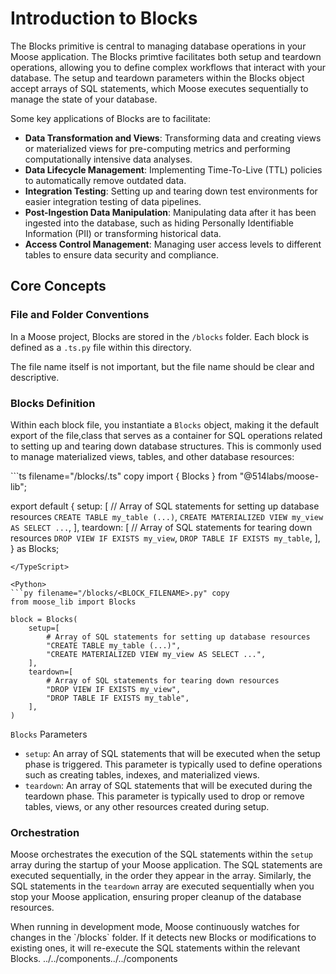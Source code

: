 
# Introduction to Blocks
<LanguageSwitcher />

The Blocks primitive is central to managing database operations in your Moose application. The Blocks primtive facilitates both setup and teardown operations, allowing you to define complex workflows that interact with your database. The setup and teardown parameters within the Blocks object accept arrays of SQL statements, which Moose executes sequentially to manage the state of your database.

Some key applications of Blocks are to facilitate:

- **Data Transformation and Views**: Transforming data and creating views or materialized views for pre-computing metrics and performing computationally intensive data analyses.
- **Data Lifecycle Management**: Implementing Time-To-Live (TTL) policies to automatically remove outdated data.
- **Integration Testing**: Setting up and tearing down test environments for easier integration testing of data pipelines.
- **Post-Ingestion Data Manipulation**: Manipulating data after it has been ingested into the database, such as hiding Personally Identifiable Information (PII) or transforming historical data.
- **Access Control Management**: Managing user access levels to different tables to ensure data security and compliance.

## Core Concepts

### File and Folder Conventions

In a Moose project, Blocks are stored in the `/blocks` folder. Each block is defined as a <TypeScript NodeType="span">`.ts`</TypeScript><Python NodeType="span">`.py`</Python> file within this directory. 

<Callout type="info">
The file name itself is not important, but the file name should be clear and descriptive.
</Callout>

### Blocks Definition

Within each block file, you instantiate a `Blocks` <TypeScript NodeType="span">object, making it the default export of the file,</TypeScript><Python NodeType="span">class</Python> that serves as a container for SQL operations related to setting up and tearing down database structures. This is commonly used to manage materialized views, tables, and other database resources:

<TypeScript>
```ts filename="/blocks/<BLOCK_FILENAME>.ts" copy
import { Blocks } from "@514labs/moose-lib";

export default {
  setup: [
    // Array of SQL statements for setting up database resources
    `CREATE TABLE my_table (...)`,
    `CREATE MATERIALIZED VIEW my_view AS SELECT ...`,
  ],
  teardown: [
    // Array of SQL statements for tearing down resources
    `DROP VIEW IF EXISTS my_view`,
    `DROP TABLE IF EXISTS my_table`,
  ],
} as Blocks;
```
</TypeScript>

<Python>
```py filename="/blocks/<BLOCK_FILENAME>.py" copy
from moose_lib import Blocks

block = Blocks(
    setup=[
        # Array of SQL statements for setting up database resources
        "CREATE TABLE my_table (...)",
        "CREATE MATERIALIZED VIEW my_view AS SELECT ...",
    ],
    teardown=[
        # Array of SQL statements for tearing down resources
        "DROP VIEW IF EXISTS my_view",
        "DROP TABLE IF EXISTS my_table",
    ],
)
```
</Python>

`Blocks` Parameters

- `setup`: An array of SQL statements that will be executed when the setup phase is triggered. This parameter is typically used to define operations such as creating tables, indexes, and materialized views.
- `teardown`: An array of SQL statements that will be executed during the teardown phase. This parameter is typically used to drop or remove tables, views, or any other resources created during setup.

### Orchestration

Moose orchestrates the execution of the SQL statements within the `setup` array during the startup of your Moose application. The SQL statements are executed sequentially, in the order they appear in the array. Similarly, the SQL statements in the `teardown` array are executed sequentially when you stop your Moose application, ensuring proper cleanup of the database resources.

<Callout type="info" title="Moose Hint">
  When running in development mode, Moose continuously watches for changes in
  the `/blocks` folder. If it detects new Blocks or modifications to existing
  ones, it will re-execute the SQL statements within the relevant Blocks.
</Callout>../../components../../components
